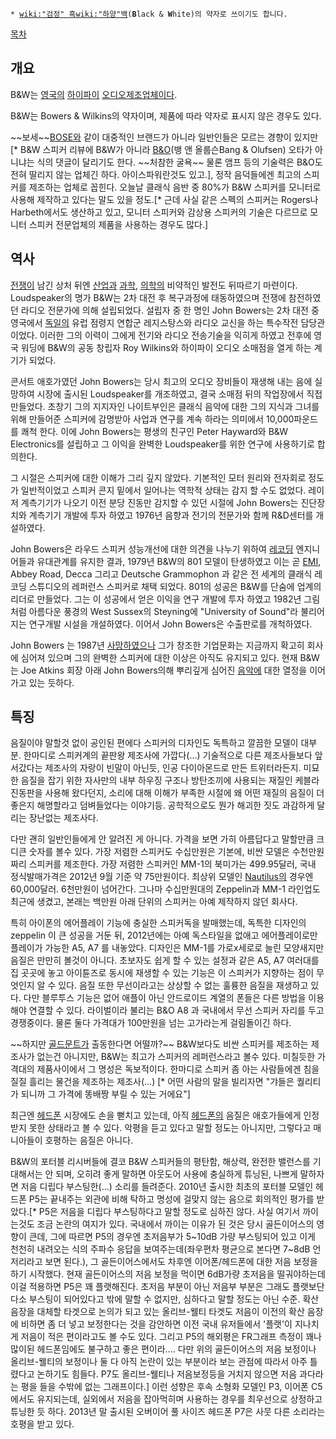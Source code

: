  * [[wiki:"검정" 흑]][[wiki:"하양"백]]('''B'''lack & '''W'''hite)의 약자로 쓰이기도 합니다.
[[목차]]

== 개요 ==
B&W는 [[영국]]의 [[하이파이]] [[오디오]]제조업체이다. 

B&W는 Bowers & Wilkins의 약자이며, 제품에 따라 약자로 표시지 않은 경우도 있다.

~~보세~~[[BOSE]]와 같이 대중적인 브랜드가 아니라 일반인들은 모르는 경향이 있지만[* B&W 스피커 리뷰에 B&W가 아니라 [[B&O]](뱅 앤 올룹슨Bang & Olufsen) 오타가 아니냐는 식의 댓글이 달리기도 한다. ~~처참한 굴욕~~ 물론 앰프 등의 기술력은 B&O도 전혀 딸리지 않는 업체긴 하다. 아이스파워란것도 있고.], 정작 음덕들에겐 최고의 스피커를 제조하는 업체로 꼽힌다. 오늘날 클래식 음반 중 80%가 B&W 스피커를 모니터로 사용해 제작하고 있다는 말도 있을 정도.[* 근데 사실 같은 스펙의 스피커는 Rogers나 Harbeth에서도 생산하고 있고, 모니터 스피커와 감상용 스피커의 기술은 다르므로 모니터 스피커 전문업체의 제품을 사용하는 경우도 많다.]

== 역사 ==
[[전쟁]]이 남긴 상처 뒤엔 [[산업]]과 [[과학]], [[의학]]의 비약적인 발전도 뒤따르기 마련이다. Loudspeaker의 명가 B&W는 2차 대전 후 복구과정에 태동하였으며 전쟁에 참전하였던 라디오 전문가에 의해 설립되었다. 설립자 중 한 명인 John Bowers는 2차 대전 중 영국에서 [[독일]]의 유럽 점령지 연합군 레지스탕스와 라디오 교신을 하는 특수작전 담당관이었다. 이러한 그의 이력이 그에게 전기와 라디오 전송기술을 익히게 하였고 전후에 영국 워딩에 B&W의 공동 창립자 Roy Wilkins와 하이파이 오디오 소매점을 열게 하는 계기가 되었다.

콘서트 애호가였던 John Bowers는 당시 최고의 오디오 장비들이 재생해 내는 음에 실망하여 시장에 출시된 Loudspeaker를 개조하였고, 결국 소매점 뒤의 작업장에서 직접 만들었다. 초창기 그의 지지자인 나이트부인은 클래식 음악에 대한 그의 지식과 그녀를 위해 만들어준 스피커에 감명받아 사업과 연구를 계속 하라는 의미에서 10,000파운드를 쾌척 한다. 이에 John Bowers는 평생의 친구인 Peter Hayward와 B&W Electronics를 설립하고 그 이익을 완벽한 Loudspeaker를 위한 연구에 사용하기로 합의한다.

그 시절은 스피커에 대한 이해가 그리 깊지 않았다. 기본적인 모터 원리와 전자회로 정도가 일반적이었고 스피커 콘지 밑에서 일어나는 역학적 상태는 감지 할 수도 없었다. 레이저 계측기기가 나오기 이전 분당 진동만 감지할 수 있던 시절에 John Bowers는  진단장치와 계측기기 개발에 투자 하였고 1976년 음향과 전기의 전문가와 함께 R&D센터를 개설하였다. 

John Bowers은 라우드 스피커 성능개선에 대한 의견을 나누기 위하여 [[레코딩]] 엔지니어들과 유대관계를 유지한 결과, 1979년 B&W의 801 모델이 탄생하였고 이는 곧 [[EMI]], Abbey Road, Decca 그리고 Deutsche Grammophon 과 같은 전 세계의 클래식 레코딩 스튜디오의 레퍼런스 스피커로 채택 되었다. 801의 성공은 B&W를 단숨에 업계의 리더로 만들었다. 그는 이 성공에서 얻은 이익을 연구 개발에 투자 하였고 1982년 그림처럼 아름다운 풍경의 West Sussex의 Steyning에 "University of Sound"라 불리어지는 연구개발 시설을 개설하였다. 이어서 John Bowers은 수출판로를 개척하였다.

John Bowers 는 1987년 [[사망]]하였으나 그가 창조한 기업문화는 지금까지 확고히 회사에 심어져 있으며 그의 완벽한 스피커에 대한 이상은 아직도 유지되고 있다. 현재 B&W는 Joe Atkins 회장 아래 John Bowers의해 뿌리깊게 심어진 [[음악]]에 대한 열정을 이어가고 있는 듯하다.

== 특징 ==
음질이야 말할것 없이 공인된 편에다 스피커의 디자인도 독특하고 깔끔한 모델이 대부분. 한마디로 스피커계의 끝판왕 제조사에 가깝다(...) 기술적으로 다른 제조사들보다 앞서갔다는 제조사의 자랑이 빈말이 아닌듯, 인공 다이아몬드로 만든 트위터라든지. 미묘한 음질을 잡기 위한 자사만의 내부 하우징 구조나 방탄조끼에 사용되는 재질인 케블라 진동판을 사용해 왔다던지, 소리에 대해 이해가 부족한 시절에 왜 어떤 재질의 음질이 더 좋은지 해명할라고 덤벼들었다는 이야기등. 공학적으로도 뭔가 해괴한 짓도 과감하게 달리는 장난없는 제조사다. 

다만 괜히 일반인들에게 안 알려진 게 아니다. 가격을 보면 가히 아름답다고 말할만큼 크디큰 숫자를 볼수 있다. 가장 저렴한 스피커도 수십만원은 기본에, 비싼 모델은 수천만원짜리 스피커를 제조한다. 가장 저렴한 스피커인 MM-1의 북미가는 499.95달러, 국내 정식발매가격은 2012년 9월 기준 약 75만원이다. 최상위 모델인 [[노틸러스#s-12|Nautilus]]의 경우엔 60,000달러. 6천만원이 넘어간다. 그나마 수십만원대의 Zeppelin과 MM-1 라인업도 최근에 생겼고, 본래는 백만원 아래 단위의 스피커는 아예 제작하지 않던 회사다. 

특히 아이폰의 에어플레이 기능에 충실한 스피커독을 발매했는데, 독특한 디자인의 zeppelin 이 큰 성공을 거둔 뒤, 2012년에는 아예 독스타일을 없애고 에어플레이로만 플레이가 가능한 A5, A7 를 내놓았다. 디자인은 MM-1를 가로x세로로 늘린 모양새지만 음질은 만만히 볼것이 아니다. 초보자도 쉽게 할 수 있는 설정과 같은 A5, A7 여러대를 집 곳곳에 놓고 아이튠즈로 동시에 재생할 수 있는 기능은 이 스피커가 지향하는 점이 무엇인지 알 수 있다. 음질 또한 무선이라고는 상상할 수 없는 훌륭한 음질을 재생하고 있다. 다만 블루투스 기능은 없어 애플이 아닌 안드로이드 계열의 폰들은 다른 방법을 이용해야 연결할 수 있다. 라이벌이라 불리는 B&O A8 과 국내에서 무선 스피커 자리를 두고 경쟁중이다. 물론 둘다 가격대가 100만원을 넘는 고가라는게 걸림돌이긴 하다.

~~하지만 [[골드문트]]가 출동한다면 어떨까?~~ B&W보다도 비싼 스피커를 제조하는 제조사가 없는건 아니지만, B&W는 최고가 스피커의 레퍼런스라고 볼수 있다. 미칠듯한 가격대의 제품사이에서 그 명성은 독보적이다.  한마디로 스피커 좀 아는 사람들에겐 침을 질질 흘리는 물건을 제조하는 제조사(...) [* 어떤 사람의 말을 빌리자면 "갸들은 퀄리티가 되니까 그 가격에 똥배짱 부릴 수 있는 거에요"]

최근엔 [[헤드폰]] 시장에도 손을 뻗치고 있는데, 아직 [[헤드폰]]의 음질은 애호가들에게 인정받지 못한 상태라고 볼 수 있다. 악평을 듣고 있다고 말할 정도는 아니지만, 그렇다고 매니아들이 호평하는 음질은 아니다.

B&W의 포터블 리시버들에 결코 B&W 스피커들의 평탄함, 해상력, 완전한 밸런스를 기대해서는 안 되며, 오히려 좋게 말하면 아웃도어 사용에 충실하게 튜닝된, 나쁘게 말하자면 저음 디립다 부스팅한(...) 소리를 들려준다. 2010년 출시한 최초의 포터블 모델인 헤드폰 P5는 끝내주는 외관에 비해 탁하고 명성에 걸맞지 않는 음으로 회의적인 평가를 받았다.[* P5은 저음을 디립다 부스팅하다고 말할 정도로 심하진 않다. 사실 여기서 까이는것도 조금 논란의 여지가 있다. 국내에서 까이는 이유가 된 것은 당시 골든이어스의 영향이 큰데, 그에 따르면 P5의 경우엔 초저음부가 5~10dB 가량 부스팅되어 있고 이게 천천히 내려오는 식의 주파수 응답을 보여주는데(좌우편차 평균으로 본다면 7~8dB 언저리라고 보면 된다.), 그 골든이어스에서도 차후엔 이어폰/헤드폰에 대한 저음 보정을 하기 시작했다. 현재 골든이어스의 저음 보정을 먹이면 6dB가량 초저음을 떨궈야하는데 이걸 적용하면 P5은 꽤 플랫해진다. 초저음 부분이 아닌 저음부 부분은 그래도 플랫보단 다소 부스팅이 되어있다고 밖에 말할 수 없지만, 심하다고 말할 정도는 아닌 수준. 확산음장을 대체할 타겟으로 논의가 되고 있는 올리브-웰티 타겟도 저음이 이전의 확산 음장에 비하면 좀 더 넣고 보정한다는 것을 감안하면 이전 국내 유저들에서 '플랫'이 지나치게 저음이 적은 편이라고도 볼 수도 있다. 그리고 P5의 해외평은 FR그래프 측정이 꽤나 많이된  헤드폰임에도 불구하고 좋은 편이라.... 다만 위의 골든이어스의 저음 보정이나 올리브-웰티의 보정이나 둘 다 아직 논란이 있는 부분이라 보는 관점에 따라서 아주 틀렸다고 논하기도 힘들다.  P7도 올리브-웰티나 저음보정등을 거치지 않으면 저음 과다라는 평을 들을 수밖에 없는 그래프이다.] 이런 성향은 후속 소형화 모델인 P3, 이어폰 C5에서도 유지되는데, 실외에서 저음을 잡아먹히며 사용하는 경우를 최우선으로 상정하고 튜닝한 듯 하다. 2013년 말 출시된 오버이어 풀 사이즈 헤드폰 P7은 사뭇 다른 소리라는 호평을 받고 있다.
